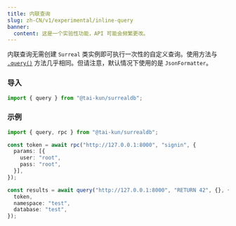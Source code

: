 ```yaml
---
title: 内联查询
slug: zh-CN/v1/experimental/inline-query
banner:
  content: 这是一个实验性功能，API 可能会频繁更改。
---
```


内联查询无需创建 `Surreal` 类实例即可执行一次性的自定义查询。使用方法与 [`.query()`](/zh-CN/guides/querying#query) 方法几乎相同。但请注意，默认情况下使用的是 `JsonFormatter`。

### 导入

```ts
import { query } from "@tai-kun/surrealdb";
```

### 示例

```ts
import { query, rpc } from "@tai-kun/surrealdb";

const token = await rpc("http://127.0.0.1:8000", "signin", {
  params: [{
    user: "root",
    pass: "root",
  }],
});

const results = await query("http://127.0.0.1:8000", "RETURN 42", {}, {
  token,
  namespace: "test",
  database: "test",
});
```
